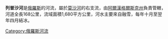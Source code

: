 '''列普沙河'''是[[俄羅斯|俄羅斯]]的河流，屬於[[莫沙河|莫沙河]]的右支流，由[[阿爾漢格爾斯克州|阿爾漢格爾斯克州]]負責管轄，河道全長168公里，流域面積1,680平方公里，河水主要來自融雪，每年十月至翌年四月結冰。

{{Russia-geo-stub}}
[[Category:俄羅斯河流|Category:俄羅斯河流]]